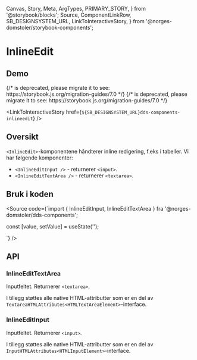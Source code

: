   Canvas,
  Story,
  Meta,
  ArgTypes,
  PRIMARY_STORY,
} from '@storybook/blocks';
  Source,
  ComponentLinkRow,
  SB_DESIGNSYSTEM_URL,
  LinkToInteractiveStory,
} from '@norges-domstoler/storybook-components';

<Meta of={InlineEditStories} />

# InlineEdit

<ComponentLinkRow
  docsHref="https://design.domstol.no/987b33f71/p/767867-inlineedit"
  githubHref="https://github.com/domstolene/designsystem/tree/main/packages/components/src/components/InlineEdit"
  figmaHref="https://www.figma.com/file/ewqSDmkgqDQ5PyOsRp4V5b/DDS-Komponenter?node-id=9005%3A150044"
/>

## Demo

<Canvas>
  {/* <Story id="dds-components-inlineedit-inlineeditinput--default" /> is deprecated, please migrate it to <Story of={referenceToStory} /> see: https://storybook.js.org/migration-guides/7.0 */}

  <Story id="dds-components-inlineedit-inlineeditinput--default" />
</Canvas>

<Canvas>
  {/* <Story id="dds-components-inlineedit-inlineedittextarea--default" /> is deprecated, please migrate it to <Story of={referenceToStory} /> see: https://storybook.js.org/migration-guides/7.0 */}

  <Story id="dds-components-inlineedit-inlineedittextarea--default" />
</Canvas>

<LinkToInteractiveStory
  href={`${SB_DESIGNSYSTEM_URL}dds-components-inlineedit`}
/>

## Oversikt

`<InlineEdit>`-komponentene håndterer inline redigering, f.eks i tabeller. Vi har følgende komponenter:

- `<InlineEditInput />` - returnerer `<input>`.
- `<InlineEditTextArea />` - returnerer `<textarea>`.

## Bruk i koden

<Source
  code={`import { InlineEditInput, InlineEditTextArea } fra '@norges-domstoler/dds-components';

const [value, setValue] = useState('');

<InlineEditInput value={value} onSetValue={setValue} />
<InlineEditTextArea value={value} onSetValue={setValue} />

`}
/>

## API

### InlineEditTextArea

Inputfeltet. Returnerer `<textarea>`.

<ArgTypes of={InlineEditTextArea} />

I tillegg støttes alle native HTML-attributter som er en del av `TextareaHTMLAttributes<HTMLTextAreaElement>`-interface.

### InlineEditInput

Inputfeltet. Returnerer `<input>`.

<ArgTypes of={InlineEditInput} />

I tillegg støttes alle native HTML-attributter som er en del av `InputHTMLAttributes<HTMLInputElement>`-interface.
